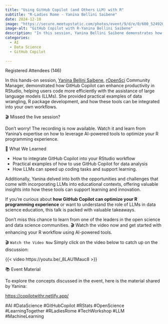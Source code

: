 ```yaml
---
title: "Using GitHub Copilot (and Others LLM) with R"
subtitle: "R-Ladies Rome - Yanina Bellini Saibene"
date: 2024-12-10
image: "https://secure.meetupstatic.com/photos/event/9/d/e/0/600_524920416.webp?w=750"
image-alt: "GitHub Copilot with R-Yanina Bellini Saibene"
description: "In this session, Yanina Bellini Saibene demonstrates how to integrate GitHub Copilot and other Large Language Models (LLMs) into R programming workflows."
categories:
  - AI
  - Data Science
  - GitHub Copilot
	
---
```



Registered Attendees (146)

In this hands-on session,  [Yanina Bellini Saibene](https://yabellini.netlify.app/), [rOpenSci](https://ropensci.org/) Community Manager, demonstrated how GitHub Copilot can enhance productivity in RStudio, helping users code more efficiently with the assistance of large language models (LLMs). She provided practical examples of data wrangling, R package development, and how these tools can be integrated into your own workflows.

🎬 Missed the live session?

Don’t worry! The recording is now available. Watch it and learn from Yanina’s expertise on how to leverage AI-powered tools to optimize your R programming experience. 

🌟 What We Learned

- How to integrate GitHub Copilot into your RStudio workflow
- Practical examples of how to use GitHub Copilot for data analysis 
- How LLMs can speed up coding tasks and support learning.

Additionally, Yanina delved into both the opportunities and challenges that come with incorporating LLMs into educational contexts, offering valuable insights into how these tools can support learning and innovation.

If you’re curious about **how GitHub Copilot can optimize your R programming experience** or want to understand the role of LLMs in data science education, this talk is packed with valuable takeaways.

Don’t miss this chance to learn from one of the leaders in the open science and data science communities. 🎬 Watch the video now and get started with enhancing your R workflow using AI-powered tools.

🎬 `Watch the Video Now`
Simply click on the video below to catch up on the discussion:

{{< video https://youtu.be/_8LAU1Mauc8 >}}

📚 Event Material

To explore the concepts discussed in the event, here is the material shared by Yanina:

[https://copilotwithr.netlify.app/](https://copilotwithr.netlify.app/)

#AI #DataScience #GitHubCopilot #RStats #OpenScience #LearningTogether #RLadiesRome #TechWorkshop #LLM #MachineLearning